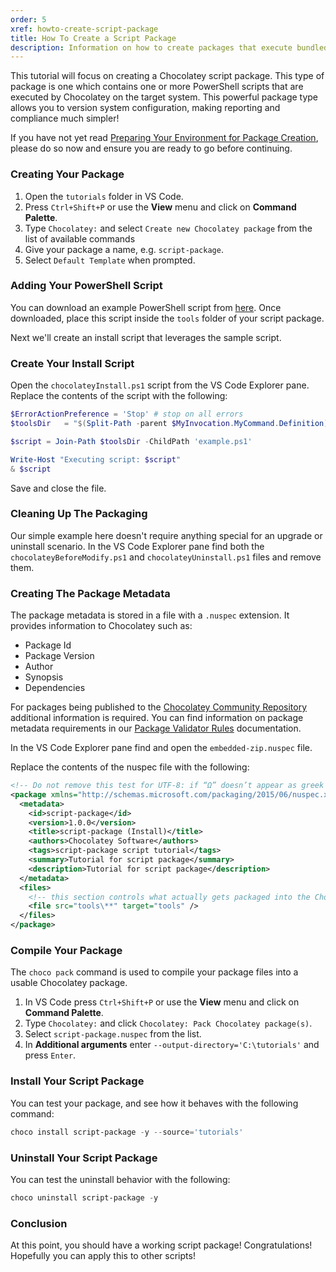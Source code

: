 ```yaml
---
order: 5
xref: howto-create-script-package
title: How To Create a Script Package
description: Information on how to create packages that execute bundled PowerShell scripts with Chocolatey
---
```


This tutorial will focus on creating a Chocolatey script package. This type of package is one which contains one or more PowerShell scripts that are executed by Chocolatey on the target system.
This powerful package type allows you to version system configuration, making reporting and compliance much simpler!

If you have not yet read [Preparing Your Environment for Package Creation](xref:howto-prepare-env), please do so now and ensure
you are ready to go before continuing.

### Creating Your Package

1. Open the `tutorials` folder in VS Code.
2. Press `Ctrl+Shift+P` or use the **View** menu and click on **Command Palette**.
3. Type `Chocolatey:` and select `Create new Chocolatey package` from the list of available commands
4. Give your package a name, e.g. `script-package`.
5. Select `Default Template` when prompted.

### Adding Your PowerShell Script

You can download an example PowerShell script from [here](https://docs.chocolatey.org/en-us/downloads/create-embedded-script-package-tutorial.ps1). Once downloaded, place this script inside the `tools` folder of your script package.

Next we'll create an install script that leverages the sample script.

### Create Your Install Script

Open the `chocolateyInstall.ps1` script from the VS Code Explorer pane. Replace the contents of the script with the following:

```powershell
$ErrorActionPreference = 'Stop' # stop on all errors
$toolsDir   = "$(Split-Path -parent $MyInvocation.MyCommand.Definition)"

$script = Join-Path $toolsDir -ChildPath 'example.ps1'

Write-Host "Executing script: $script"
& $script
```

Save and close the file.

### Cleaning Up The Packaging

Our simple example here doesn't require anything special for an upgrade or uninstall scenario. In the VS Code Explorer pane find both the `chocolateyBeforeModify.ps1` and `chocolateyUninstall.ps1` files and remove them.

### Creating The Package Metadata

The package metadata is stored in a file with a `.nuspec` extension. It provides information to Chocolatey such as:

- Package Id
- Package Version
- Author
- Synopsis
- Dependencies

For packages being published to the [Chocolatey Community Repository](https://community.chocolatey.org/packages) additional information is required.
You can find information on package metadata requirements in our [Package Validator Rules](xref:package-validator-rules) documentation.

In the VS Code Explorer pane find and open the `embedded-zip.nuspec` file.

Replace the contents of the nuspec file with the following:

```xml
<!-- Do not remove this test for UTF-8: if “Ω” doesn’t appear as greek uppercase omega letter enclosed in quotation marks, you should use an editor that supports UTF-8, not this one. -->
<package xmlns="http://schemas.microsoft.com/packaging/2015/06/nuspec.xsd">
  <metadata>
    <id>script-package</id>
    <version>1.0.0</version>
    <title>script-package (Install)</title>
    <authors>Chocolatey Software</authors>
    <tags>script-package script tutorial</tags>
    <summary>Tutorial for script package</summary>
    <description>Tutorial for script package</description>
  </metadata>
  <files>
    <!-- this section controls what actually gets packaged into the Chocolatey package -->
    <file src="tools\**" target="tools" />
  </files>
</package>
```

### Compile Your Package

The `choco pack` command is used to compile your package files into a usable Chocolatey package.

1. In VS Code press `Ctrl+Shift+P` or use the **View** menu and click on **Command Palette**.
2. Type `Chocolatey:` and click `Chocolatey: Pack Chocolatey package(s)`.
3. Select `script-package.nuspec` from the list.
4. In **Additional arguments** enter `--output-directory='C:\tutorials'` and press `Enter`.

### Install Your Script Package

You can test your package, and see how it behaves with the following command:

```powershell
choco install script-package -y --source='tutorials'
```

### Uninstall Your Script Package

You can test the uninstall behavior with the following:

```powershell
choco uninstall script-package -y
```

### Conclusion

At this point, you should have a working script package! Congratulations! Hopefully you can apply this to other scripts!
